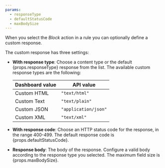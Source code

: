 ```yaml
---
params:
  - responseType
  - defaultStatusCode
  - maxBodySize
---
```


When you select the _Block_ action in a rule you can optionally define a custom response.

The custom response has three settings:

- **With response type**: Choose a content type or the default {props.responseType} response from the list. The available custom response types are the following:

  | Dashboard value | API value            |
  | --------------- | -------------------- |
  | Custom HTML     | `"text/html"`        |
  | Custom Text     | `"text/plain"`       |
  | Custom JSON     | `"application/json"` |
  | Custom XML      | `"text/xml"`         |

- **With response code**: Choose an HTTP status code for the response, in the range 400-499. The default response code is {props.defaultStatusCode}.

- **Response body**: The body of the response. Configure a valid body according to the response type you selected. The maximum field size is {props.maxBodySize}.
